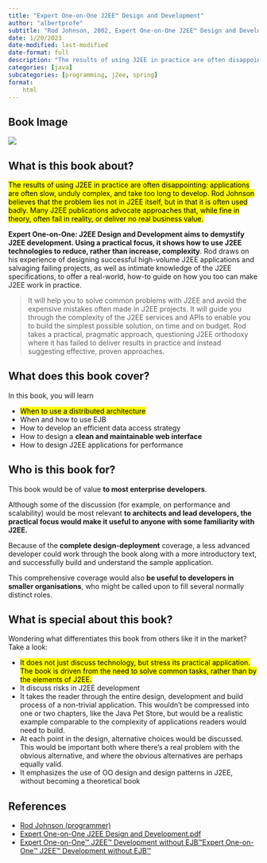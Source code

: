 ```yaml
---
title: "Expert One-on-One J2EE™ Design and Development"
author: "albertprofe"
subtitle: "Rod Johnson, 2002, Expert One-on-One J2EE™ Design and Development"
date: 1/20/2023
date-modified: last-modified
date-format: full
description: "The results of using J2EE in practice are often disappointing: applications are often slow, unduly complex, and take too long to develop. Rod Johnson believes that the problem lies not in J2EE itself, but in that it is often used badly. Many J2EE publications advocate approaches that, while fine in theory, often fail in reality, or deliver no real business value."
categories: [java]
subcategories: [programming, j2ee, spring]
format:
    html
---
```


## Book Image

![](/books/j2ee.jpeg)

## What is this book about?

<mark>The results of using J2EE in practice are often disappointing: applications are often slow, unduly complex, and take too long to develop. Rod Johnson believes that the problem lies not in J2EE itself, but in that it is often used badly. Many J2EE publications advocate approaches that, while fine in theory, often fail in reality, or deliver no real business value.<mark>

**Expert One-on-One: J2EE Design and Development aims to demystify J2EE development. Using a practical focus, it shows how to use J2EE technologies to reduce, rather than increase, complexity**. Rod draws on his experience of designing successful high-volume J2EE applications and salvaging failing projects, as well as intimate knowledge of the J2EE specifications, to offer a real-world, how-to guide on how you too can make J2EE work in practice.

> It will help you to solve common problems with J2EE and avoid the expensive mistakes often made in J2EE projects. It will guide you through the complexity of the J2EE services and APIs to enable you to build the simplest possible solution, on time and on budget. Rod takes a practical, pragmatic approach, questioning J2EE orthodoxy where it has failed to deliver results in practice and instead suggesting effective, proven approaches.

## What does this book cover?

In this book, you will learn

- <mark>When to use a distributed architecture</mark>
- When and how to use EJB
- How to develop an efficient data access strategy
- How to design a **clean and maintainable web interface**
- How to design J2EE applications for performance


## Who is this book for?

This book would be of value **to most enterprise developers**.

Although some of the discussion (for example, on performance and scalability) would be most relevant **to architects and lead developers, the practical focus would make it useful to anyone with some familiarity with J2EE.**

Because of the **complete design-deployment** coverage, a less advanced developer could work through the book along with a more introductory text, and successfully build and understand the sample application.

This comprehensive coverage would also **be useful to developers in smaller organisations**, who might be called upon to fill several normally distinct roles.

## What is special about this book?

Wondering what differentiates this book from others like it in the market? Take a look:

- <mark>It does not just discuss technology, but stress its practical application. The book is driven from the need to solve common tasks, rather than by the elements of J2EE.</mark>
- It discuss risks in J2EE development
- It takes the reader through the entire design, development and build process of a non-trivial application. This wouldn't be compressed into one or two chapters, like the Java Pet Store, but would be a realistic example comparable to the complexity of applications readers would need to build.
- At each point in the design, alternative choices would be discussed. This would be important both where there's a real problem with the obvious alternative, and where the obvious alternatives are perhaps equally valid.
- It emphasizes the use of OO design and design patterns in J2EE, without becoming a theoretical book



## References

- [Rod Johnson (programmer)](https://en.wikipedia.org/wiki/Rod_Johnson_(programmer)){.external target='_blank'}
- [Expert One-on-One J2EE Design and Development.pdf](https://github.com/gg-daddy/ebooks/blob/master/Expert%20One-on-One%20J2EE%20Design%20and%20Development.pdf){.external target='_blank'}
- [Expert One-on-One™ J2EE™ Development without EJB™Expert One-on-One™ J2EE™ Development without EJB™](https://www.oreilly.com/library/view/expert-one-on-onetm-j2eetm/9780764558313/){.external target='_blank'}


